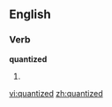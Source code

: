 
==English==

===Verb===
'''quantized'''

# {{past of|[[quantize]]}}

[[vi:quantized]]
[[zh:quantized]]